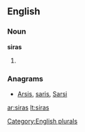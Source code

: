 ==English==

===Noun===
'''siras'''

# {{plural of|[[sira]]}}

===Anagrams===
* [[Arsis#English|Arsis]], [[saris#English|saris]], [[Sarsi#English|Sarsi]]

[[Category:English plurals]]

[[ar:siras]]
[[lt:siras]]